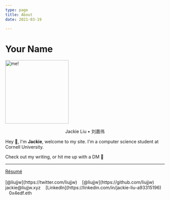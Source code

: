 ```yaml
---
type: page
title: About
date: 2021-03-19

---
```

# Your Name
<img src="images/out-prof.png" alt="me!" width="200"/>

<center><p class="name">Jackie Liu • 刘嘉伟</p></center>

Hey 👋, I'm **Jackie**, welcome to my site. I'm a computer science student at Cornell University. 

Check out my writing, or hit me up with a DM 💬

---
<div>
  <i class="fa-solid fa-file fa-xl"></i> <a href="/files/resume.pdf"
        alt="alt text"
        target="_blank"
        rel="noopener noreferrer">Résumé</a> 
  <br /> <br />
  <i class="fa-brands fa-twitter fa-xl"></i> [@liujjw](https://twitter.com/liujjw) &nbsp;&nbsp; 
  <i class="fa-brands fa-github fa-xl"></i> [@liujjw](https://github.com/liujjw) &nbsp;&nbsp;
  <i class="fa-solid fa-envelope fa-xl"></i> jackie@liujjw.xyz &nbsp;&nbsp;
  <i class="fa-brands fa-linkedin fa-xl"></i> [LinkedIn](https://linkedin.com/in/jackie-liu-a93315196) &nbsp;&nbsp;
  <i class="fa-brands fa-ethereum fa-xl"></i>  0x4edf.eth &nbsp;&nbsp;
</div>
